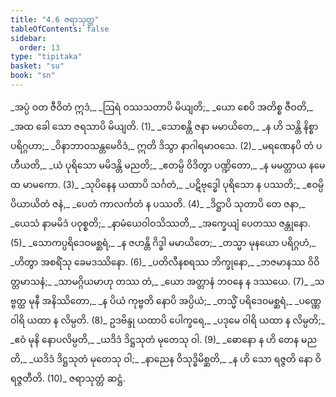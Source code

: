 ```yaml
---
title: "4.6 ဇရာသုတ္တ"
tableOfContents: false
sidebar:
  order: 13
type: "tipitaka"
basket: "su"
book: "sn"
---
```



<DynamicBreadcrumb />

<Division number="811" book="sn">

<Paragraph number="977" type="verses" book="sn">
_အပ္ပံ ဝတ ဇီဝိတံ ဣဒံ,_  
_ဩရံ ဝဿသတာပိ မိယျတိ;_  
_ယော စေပိ အတိစ္စ ဇီဝတိ,_  
_အထ ခေါ သော ဇရသာပိ မိယျတိ. (1)_  

</Paragraph>

</Division>
<Division number="812" book="sn">

<Paragraph number="978" type="verses" book="sn">
_သောစန္တိ ဇနာ မမာယိတေ,_  
_န ဟိ သန္တိ နိစ္စာ ပရိဂ္ဂဟာ;_  
_ဝိနာဘာဝသန္တမေဝိဒံ,_  
ဣတိ ဒိသွာ နာဂါရမာဝသေ. (2)_  

</Paragraph>

</Division>
<Division number="813" book="sn">

<Paragraph number="979" type="verses" book="sn">
_မရဏေနပိ တံ ပဟီယတိ,_  
_ယံ ပုရိသော မမိဒန္တိ မညတိ;_  
_ဧတမ္ပိ ဝိဒိတွာ ပဏ္ဍိတော,_  
_န မမတ္တာယ နမေထ မာမကော. (3)_  

</Paragraph>

</Division>
<Division number="814" book="sn">

<Paragraph number="980" type="verses" book="sn">
_သုပိနေန ယထာပိ သင်္ဂတံ,_  
_ပဋိဗုဒ္ဓေါ ပုရိသော န ပဿတိ;_  
_ဧဝမ္ပိ ပိယာယိတံ ဇနံ,_  
_ပေတံ ကာလင်္ကတံ န ပဿတိ. (4)_  

</Paragraph>

</Division>
<Division number="815" book="sn">

<Paragraph number="981" type="verses" book="sn">
_ဒိဋ္ဌာပိ သုတာပိ တေ ဇနာ,_  
_ယေသံ နာမမိဒံ ပဝုစ္စတိ;_  
_နာမံယေဝါဝသိဿတိ,_  
_အက္ခေယျံ ပေတဿ ဇန္တုနော. (5)_  

</Paragraph>

</Division>
<Division number="816" book="sn">

<Paragraph number="982" type="verses" book="sn">
_သောကပ္ပရိဒေဝမစ္ဆရံ,_  
_န ဇဟန္တိ ဂိဒ္ဓါ မမာယိတေ;_  
_တသ္မာ မုနယော ပရိဂ္ဂဟံ,_  
_ဟိတွာ အစရိံသု ခေမဒဿိနော. (6)_  

</Paragraph>

</Division>
<Division number="817" book="sn">

<Paragraph number="983" type="verses" book="sn">
_ပတိလီနစရဿ ဘိက္ခုနော,_  
_ဘဇမာနဿ ဝိဝိတ္တမာသနံ;_  
_သာမဂ္ဂိယမာဟု တဿ တံ,_  
_ယော အတ္တာနံ ဘဝနေ န ဒဿယေ. (7)_  

</Paragraph>

</Division>
<Division number="818" book="sn">

<Paragraph number="984" type="verses" book="sn">
_သဗ္ဗတ္ထ မုနီ အနိဿိတော,_  
_န ပိယံ ကုဗ္ဗတိ နောပိ အပ္ပိယံ;_  
_တသ္မိံ ပရိဒေဝမစ္ဆရံ,_  
_ပဏ္ဏေ ဝါရိ ယထာ န လိမ္ပတိ. (8)_  

</Paragraph>

</Division>
<Division number="819" book="sn">

<Paragraph number="985" type="verses" book="sn">
ဥဒဗိန္ဒု ယထာပိ ပေါက္ခရေ,_  
_ပဒုမေ ဝါရိ ယထာ န လိမ္ပတိ;_  
_ဧဝံ မုနိ နောပလိမ္ပတိ,_  
_ယဒိဒံ ဒိဋ္ဌသုတံ မုတေသု ဝါ. (9)_  

</Paragraph>

</Division>
<Division number="820" book="sn">

<Paragraph number="986" type="verses" book="sn">
_ဓောနော န ဟိ တေန မညတိ,_  
_ယဒိဒံ ဒိဋ္ဌသုတံ မုတေသု ဝါ;_  
_နာညေန ဝိသုဒ္ဓိမိစ္ဆတိ,_  
_န ဟိ သော ရဇ္ဇတိ နော ဝိရဇ္ဇတီတိ. (10)_  


</Paragraph>
</Division>

<Paragraph number="987" type="center" book="sn">
ဇရာသုတ္တံ ဆဋ္ဌံ.
</Paragraph>